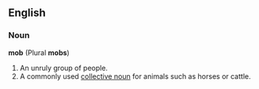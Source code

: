 ==English==
===Noun===
'''mob''' (Plural '''mobs''')
# An unruly group of people.
# A commonly used [[collective noun]] for animals such as horses or cattle.